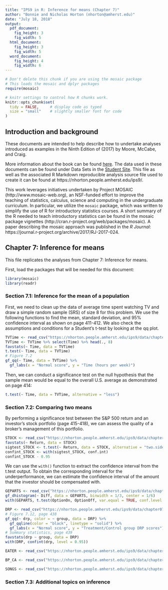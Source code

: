 ```yaml
---
title: "IPS9 in R: Inference for means (Chapter 7)"
author: "Bonnie and Nicholas Horton (nhorton@amherst.edu)"
date: "July 18, 2018"
output: 
  pdf_document:
    fig_height: 3
    fig_width: 5
  html_document:
    fig_height: 3
    fig_width: 5
  word_document:
    fig_height: 4
    fig_width: 6
---
```



```r
# Don't delete this chunk if you are using the mosaic package
# This loads the mosaic and dplyr packages
require(mosaic)
```

```r
# knitr settings to control how R chunks work.
knitr::opts_chunk$set(
  tidy = FALSE,     # display code as typed
  size = "small"    # slightly smaller font for code
)
```

## Introduction and background 

These documents are intended to help describe how to undertake analyses introduced 
as examples in the Ninth Edition of \emph{Introduction to the Practice of Statistics} (2017) by Moore, McCabe, and Craig.

More information about the book can be found [here](https://macmillanlearning.com/Catalog/product/introductiontothepracticeofstatistics-ninthedition-moore).
The data used in these documents can be found under Data Sets in the [Student Site](https://www.macmillanlearning.com/catalog/studentresources/ips9e?_ga=2.29224888.526668012.1531487989-1209447309.1529940008#). This
file as well as the associated R Markdown reproducible analysis source file used to create it can be found at https://nhorton.people.amherst.edu/ips9/.

This work leverages initiatives undertaken by Project MOSAIC (http://www.mosaic-web.org), an NSF-funded effort to improve the teaching of statistics, calculus, science and computing in the undergraduate curriculum. In particular, we utilize the `mosaic` package, which was written to simplify the use of R for introductory statistics courses. A short summary of the R needed to teach introductory statistics can be found in the mosaic package vignettes (http://cran.r-project.org/web/packages/mosaic).  A paper describing the mosaic approach was published in the *R Journal*: https://journal.r-project.org/archive/2017/RJ-2017-024.
  
## Chapter 7: Inference for means
This file replicates the analyses from Chapter 7: Inference for means.

First, load the packages that will be needed for this document: 
```r
library(mosaic)
library(readr)
```

### Section 7.1: Inference for the mean of a population 
First, we need to clean up the data of average time spent watching TV and draw a 
simple random sample (SRS) of size 8 for this problem.
We use the following functions to find the mean, standard deviation, and 95% confidence 
interval as shown on page 411-412. We also check the assumptions and conditions for a 
Student's t-test by looking at the qq plot. 
```r
TVTime <- read_csv("https://nhorton.people.amherst.edu/ips9/data/chapter07/EG07-01TVTIME.csv")
TVTime <- TVTime %>% select(Time) %>% head(., 8)
favstats(~ Time, data = TVTime)
t.test(~ Time, data = TVTime) 
# Figure 7.2
gf_qq(~ Time, data = TVTime) %>%
  gf_labs(x = "Normal score", y = "Time (hours per week)") 
```

Then, we can conduct a significance test on the null hypothesis that the sample mean 
would be equal to the overall U.S. average as demonstrated on page 414: 

```r
t.test(~ Time, data = TVTime, alternative = "less")
```

### Section 7.2: Comparing two means
By performing a significance test between the S&P 500 return and an investor's 
stock portfolio (page 415-418), we can assess the quality of a broker's management of 
this portfolio.
```r
STOCK <- read_csv("https://nhorton.people.amherst.edu/ips9/data/chapter07/EG07-04STOCK.csv")
favstats(~ Return, data = STOCK)
sigtest_STOCK <- t.test(~ Return, data = STOCK, alternative = "two.sided")
confint_STOCK <- with(sigtest_STOCK, conf.int)
confint_STOCK - 0.95
```
We can use the `with()` function to extract the confidence interval from the 
t.test output. To obtain the corresponding interval for the underperformance, we
can estimate the confidence interval of the amount that the investor should be 
compensated with. 

```r
GEPARTS <- read_csv("https://nhorton.people.amherst.edu/ips9/data/chapter07/EG07-07GEPARTS.csv") 
gf_dhistogram(~ Diff, data = GEPARTS, binwidth = 1/3, center = 1/6)
with(GEPARTS, t.test(OptionOn, OptionOff, var.equal = TRUE, conf.level = 0.90))
```

```r
DRP <- read_csv("https://nhorton.people.amherst.edu/ips9/data/chapter07/EG07-11DRP.csv")
# Figure 7.12, page 438
gf_qq(~ drp, color = ~ group, data = DRP) %>%
  gf_qqline(color = "black", linetype = "solid") %>%
  gf_labs(x = "Normal score", y = "Treatment/Control group DRP scores")
# Summary statistics, page 439
favstats(drp ~ group, data = DRP)
with(DRP, confint(drp, level = 0.95))
```

```r
EATER <- read_csv("https://nhorton.people.amherst.edu/ips9/data/chapter07/EG07-16EATER.csv")
```

```r
BP_CA <- read_csv("https://nhorton.people.amherst.edu/ips9/data/chapter07/EG07-18BP_CA.csv")
```

```r
SONGS <- read_csv("https://nhorton.people.amherst.edu/ips9/data/chapter07/EG07-25SONGS.csv")
```

### Section 7.3: Additional topics on inference